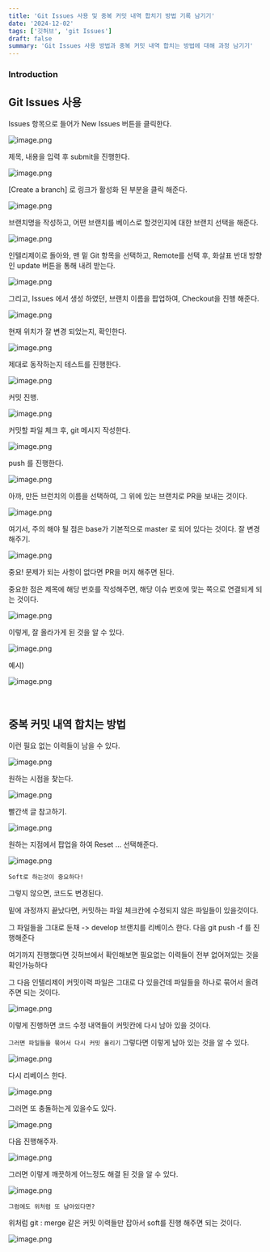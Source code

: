 ```yaml
---
title: 'Git Issues 사용 및 중복 커밋 내역 합치기 방법 기록 남기기'
date: '2024-12-02'
tags: ['깃허브', 'git Issues']
draft: false
summary: 'Git Issues 사용 방법과 중복 커밋 내역 합치는 방법에 대해 과정 남기기'
---
```


### Introduction

<TOCInline toc={props.toc} exclude="Introduction" />


## Git Issues 사용

Issues 항목으로 들어가 New Issues 버튼을 클릭한다.

![image.png](/static/images/이미지118.png)





제목, 내용을 입력 후 submit을 진행한다.


![image.png](/static/images/이미지119.png)




[Create a branch] 로 링크가 활성화 된 부분을 클릭 해준다.

![image.png](/static/images/이미지120.png)





브랜치명을 작성하고, 어떤 브랜치를 베이스로 할것인지에 대한 브랜치 선택을 해준다.


![image.png](/static/images/이미지121.png)




인텔리제이로 돌아와, 맨 밑 Git 항목을 선택하고,
Remote를 선택 후, 화살표 반대 방향인 update 버튼을 통해 내려 받는다.


![image.png](/static/images/이미지122.png)




그리고, Issues 에서 생성 하였던, 브랜치 이름을 팝업하여, Checkout을 진행 해준다.


![image.png](/static/images/이미지123.png)




현재 위치가 잘 변경 되었는지, 확인한다.


![image.png](/static/images/이미지124.png)




제대로 동작하는지 테스트를 진행한다.


![image.png](/static/images/이미지125.png)




커밋 진행.


![image.png](/static/images/이미지126.png)




커밋할 파일 체크 후, git 메시지 작성한다.



![image.png](/static/images/이미지127.png)



push 를 진행한다.


![image.png](/static/images/이미지128.png)




아까, 만든 브런치의 이름을 선택하여, 그 위에 있는 브랜치로 PR을 보내는 것이다.


![image.png](/static/images/이미지129.png)




여기서, 주의 해야 될 점은 base가 기본적으로 master 로 되어 있다는 것이다. 잘 변경 해주기.

![image.png](/static/images/이미지130.png)



중요!
문제가 되는 사항이 없다면 PR을 머지 해주면 된다.

중요한 점은 제목에 해당 번호를 작성해주면, 해당 이슈 번호에 맞는 쪽으로 연결되게 되는 것이다.



![image.png](/static/images/이미지131.png)




이렇게, 잘 올라가게 된 것을 알 수 있다.


![image.png](/static/images/이미지132.png)




예시)

![image.png](/static/images/이미지133.png)


<br/>

## 중복 커밋 내역 합치는 방법

이런 필요 없는 이력들이 남을 수 있다.

![image.png](/static/images/이미지134.png)




원하는 시점을 찾는다.


![image.png](/static/images/이미지135.png)



빨간색 글 참고하기.


![image.png](/static/images/이미지136.png)



원하는 지점에서 팝업을 하여 Reset ... 선택해준다.


![image.png](/static/images/이미지137.png)



`Soft로 하는것이 중요하다!`

그렇지 않으면, 코드도 변경된다.


밑에 과정까지 끝났다면, 커밋하는 파일 체크칸에 수정되지 않은 파일들이 있을것이다.

그 파일들을 그대로 둔채 -> develop 브랜치를 리베이스 한다. 다음 git push -f 를 진행해준다

여기까지 진행했다면 깃허브에서 확인해보면 필요없는 이력들이 전부 없어져있는 것을 확인가능하다

그 다음 인텔리제이 커밋이력 파일은 그대로 다 있을건데 파일들을 하나로 묶어서 올려주면 되는 것이다.



![image.png](/static/images/이미지138.png)



이렇게 진행하면 코드 수정 내역들이 커밋칸에 다시 남아 있을 것이다.

`그러면 파일들을 묶어서 다시 커밋 올리기` 그렇다면 이렇게 남아 있는 것을 알 수 있다.


![image.png](/static/images/이미지139.png)



다시 리베이스 한다.


![image.png](/static/images/이미지140.png)



그러면 또 충돌하는게 있을수도 있다.


![image.png](/static/images/이미지141.png)



다음 진행해주자.


![image.png](/static/images/이미지142.png)




그러면 이렇게 깨끗하게 어느정도 해결 된 것을 알 수 있다.


![image.png](/static/images/이미지143.png)



`그럼에도 위처럼 또 남아있다면?`

위처럼 git : merge 같은 커밋 이력들만 잡아서 soft를 진행 해주면 되는 것이다.



![image.png](/static/images/이미지144.png)


